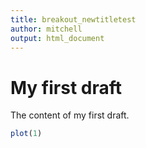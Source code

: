 ```yaml
---
title: breakout_newtitletest
author: mitchell
output: html_document
---
```


# My first draft

The content of my first draft.

```R
plot(1)
```
